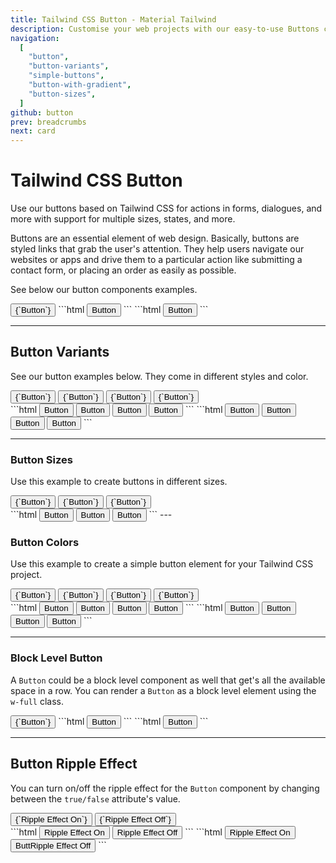 ```yaml
---
title: Tailwind CSS Button - Material Tailwind
description: Customise your web projects with our easy-to-use Buttons component for Tailwind CSS using Material Design guidelines.
navigation:
  [
    "button",
    "button-variants",
    "simple-buttons",
    "button-with-gradient",
    "button-sizes",
  ]
github: button
prev: breadcrumbs
next: card
---
```


# Tailwind CSS Button

Use our buttons based on Tailwind CSS for actions in forms, dialogues, and more with support for multiple sizes, states, and more.

Buttons are an essential element of web design. Basically, buttons are styled links that grab the user's attention. They help users navigate our websites or apps and drive them to a particular action like submitting a contact form, or placing an order as easily as possible.

See below our button components examples.

<ComponentDemo id="button">
  <button className="button button-pink" data-ripple-light="true">
    {`Button`}
  </button>
</ComponentDemo>

<CodeTabs>
  <TabPanel value={1}>
    ```html
    <button class="button button-pink" data-ripple-light="true">
      Button
    </button>
    ```
  </TabPanel>
  <TabPanel value={2}>
    ```html
    <button
      class="middle none font-sans font-bold center uppercase transition-all disabled:opacity-50 disabled:shadow-none disabled:pointer-events-none text-xs py-3 px-6 rounded-lg bg-pink-500 text-white shadow-md shadow-pink-500/20 hover:shadow-lg hover:shadow-pink-500/40 focus:opacity-[0.85] focus:shadow-none active:opacity-[0.85] active:shadow-none"
      data-ripple-light="true"
    >
      Button
    </button>
    ```
  </TabPanel>
</CodeTabs>

---

## Button Variants

See our button examples below. They come in different styles and color.

<ComponentDemo id="button-variants">
  <div className="flex items-center">
    <button className="button button-pink mr-3" data-ripple-light="true">
      {`Button`}
    </button>
    <button
      className="button button-gradient button-pink mr-3"
      data-ripple-light="true"
    >
      {`Button`}
    </button>
    <button
      className="button button-outlined button-pink mr-3"
      data-ripple-dark="true"
    >
      {`Button`}
    </button>
    <button
      className="button button-text button-pink mr-3"
      data-ripple-dark="true"
    >
      {`Button`}
    </button>
  </div>
</ComponentDemo>

<CodeTabs>
  <TabPanel value={1}>
    ```html
    <button class="button button-pink mr-3" data-ripple-light="true">Button</button>
    <button
      class="button button-gradient button-pink mr-3"
      data-ripple-light="true"
    >
      Button
    </button>
    <button class="button button-outlined button-pink mr-3" data-ripple-dark="true">
      Button
    </button>
    <button class="button button-text button-pink mr-3" data-ripple-dark="true">
      Button
    </button>
    ```
  </TabPanel>
  <TabPanel value={2}>
    ```html
    <button class="middle none font-sans font-bold center uppercase transition-all disabled:opacity-50 disabled:shadow-none disabled:pointer-events-none text-xs py-3 px-6 rounded-lg bg-pink-500 text-white shadow-md shadow-pink-500/20 hover:shadow-lg hover:shadow-pink-500/40 focus:opacity-[0.85] focus:shadow-none active:opacity-[0.85] active:shadow-none mr-3" data-ripple-light="true">Button</button>
    <button
      class="middle none font-sans font-bold center uppercase transition-all disabled:opacity-50 disabled:shadow-none disabled:pointer-events-none text-xs py-3 px-6 rounded-lg bg-gradient-to-tr from-pink-600 to-pink-400 text-white shadow-md shadow-pink-500/20 hover:shadow-lg hover:shadow-pink-500/40 active:opacity-[0.85] mr-3"
      data-ripple-light="true"
    >
      Button
    </button>
    <button class="middle none font-sans font-bold center uppercase transition-all disabled:opacity-50 disabled:shadow-none disabled:pointer-events-none text-xs py-3 px-6 rounded-lg border border-pink-500 text-pink-500 hover:opacity-75 focus:ring focus:ring-pink-200 active:opacity-[0.85] mr-3" data-ripple-dark="true">
      Button
    </button>
    <button class="middle none font-sans font-bold center uppercase transition-all disabled:opacity-50 disabled:shadow-none disabled:pointer-events-none text-xs py-3 px-6 rounded-lg text-pink-500 hover:bg-pink-500/10 active:bg-pink-500/30" data-ripple-dark="true">
      Button
    </button>
    ```
  </TabPanel>
</CodeTabs>

---

### Button Sizes

Use this example to create buttons in different sizes.

<ComponentDemo id="button-sizes">
  <div className="flex items-end gap-4">
    <button
      className="button button-gradient button-pink button-sm mb-3"
      data-ripple-light="true"
    >
      {`Button`}
    </button>
    <button
      className="button button-gradient button-pink mb-3"
      data-ripple-light="true"
    >
      {`Button`}
    </button>
    <button
      className="button button-gradient button-pink button-lg mb-3"
      data-ripple-light="true"
    >
      {`Button`}
    </button>
  </div>
</ComponentDemo>
```html
<button
  class="button button-gradient button-pink button-sm mb-3"
  data-ripple-light="true"
>
  Button
</button>
<button
  class="button button-gradient button-pink mb-3"
  data-ripple-light="true"
>
  Button
</button>
<button
  class="button button-gradient button-pink button-lg mb-3"
  data-ripple-light="true"
>
  Button
</button>
```
---

### Button Colors

Use this example to create a simple button element for your Tailwind CSS project.

<ComponentDemo id="button-colors">
  <div className="flex">
    <button className="button button-blue mr-3" data-ripple-light="true">
      {`Button`}
    </button>
    <button className="button button-red mr-3" data-ripple-light="true">
      {`Button`}
    </button>
    <button className="button button-green mr-3" data-ripple-light="true">
      {`Button`}
    </button>
    <button className="button button-orange mr-3" data-ripple-light="true">
      {`Button`}
    </button>
  </div>
</ComponentDemo>

<CodeTabs>
  <TabPanel value={1}>
    ```html
    <button class="button button-blue mr-3" data-ripple-light="true">Button</button>
    <button class="button button-red mr-3" data-ripple-light="true">Button</button>
    <button class="button button-green mr-3" data-ripple-light="true">Button</button>
    <button class="button button-orange" data-ripple-light="true">Button</button>
    ```
  </TabPanel>
  <TabPanel value={2}>
    ```html
    <button class="middle none font-sans font-bold center uppercase transition-all disabled:opacity-50 disabled:shadow-none disabled:pointer-events-none text-xs py-3 px-6 rounded-lg bg-blue-500 text-white shadow-md shadow-blue-500/20 hover:shadow-lg hover:shadow-blue-500/40 focus:opacity-[0.85] focus:shadow-none active:opacity-[0.85] active:shadow-none mr-3" data-ripple-light="true">Button</button>
    <button class="middle none font-sans font-bold center uppercase transition-all disabled:opacity-50 disabled:shadow-none disabled:pointer-events-none text-xs py-3 px-6 rounded-lg bg-red-500 text-white shadow-md shadow-red-500/20 hover:shadow-lg hover:shadow-red-500/40 focus:opacity-[0.85] focus:shadow-none active:opacity-[0.85] active:shadow-none mr-3" data-ripple-light="true">Button</button>
    <button class="middle none font-sans font-bold center uppercase transition-all disabled:opacity-50 disabled:shadow-none disabled:pointer-events-none text-xs py-3 px-6 rounded-lg bg-green-500 text-white shadow-md shadow-green-500/20 hover:shadow-lg hover:shadow-green-500/40 focus:opacity-[0.85] focus:shadow-none active:opacity-[0.85] active:shadow-none mr-3" data-ripple-light="true">Button</button>
    <button class="middle none font-sans font-bold center uppercase transition-all disabled:opacity-50 disabled:shadow-none disabled:pointer-events-none text-xs py-3 px-6 rounded-lg bg-orange-500 text-white shadow-md shadow-orange-500/20 hover:shadow-lg hover:shadow-orange-500/40 focus:opacity-[0.85] focus:shadow-none active:opacity-[0.85] active:shadow-none" data-ripple-light="true">Button</button>
    ```
  </TabPanel>
</CodeTabs>

---

### Block Level Button

A <Code>Button</Code> could be a block level component as well that get's all the available space in a row. You can render a <Code>Button</Code> as a block level element using the <Code>w-full</Code> class.

<ComponentDemo id="block-level-button">
  <button className="button button-pink w-full" data-ripple-light="true">
    {`Button`}
  </button>
</ComponentDemo>

<CodeTabs>
  <TabPanel value={1}>
    ```html
    <button class="button button-pink w-full" data-ripple-light="true">Button</button>
    ```
  </TabPanel>
  <TabPanel value={2}>
    ```html
    <button class="middle none font-sans font-bold center uppercase transition-all disabled:opacity-50 disabled:shadow-none disabled:pointer-events-none text-xs py-3 px-6 rounded-lg bg-pink-500 text-white shadow-md shadow-pink-500/20 hover:shadow-lg hover:shadow-pink-500/40 focus:opacity-[0.85] focus:shadow-none active:opacity-[0.85] active:shadow-none w-full" data-ripple-light="true">Button</button>
    ```
  </TabPanel>
</CodeTabs>

---

## Button Ripple Effect

You can turn on/off the ripple effect for the <Code>Button</Code> component by changing between the <Code>true/false</Code> attribute's value.

<ComponentDemo id="button-ripple-effect">
  <div className="flex">
    <button className="button button-pink mr-3" data-ripple-light="true">
      {`Ripple Effect On`}
    </button>
    <button className="button button-pink" data-ripple-light="false">
      {`Ripple Effect Off`}
    </button>
  </div>
</ComponentDemo>

<CodeTabs>
  <TabPanel value={1}>
    ```html
    <button class="button button-pink mr-3" data-ripple-light="true">Ripple Effect On</button>
    <button class="button button-pink" data-ripple-light="false">Ripple Effect Off</button>
    ```
  </TabPanel>
  <TabPanel value={2}>
    ```html
    <button class="middle none font-sans font-bold center uppercase transition-all disabled:opacity-50 disabled:shadow-none disabled:pointer-events-none text-xs py-3 px-6 rounded-lg bg-pink-500 text-white shadow-md shadow-pink-500/20 hover:shadow-lg hover:shadow-pink-500/40 focus:opacity-[0.85] focus:shadow-none active:opacity-[0.85] active:shadow-none" data-ripple-light="true">Ripple Effect On</button>
    <button class="middle none font-sans font-bold center uppercase transition-all disabled:opacity-50 disabled:shadow-none disabled:pointer-events-none text-xs py-3 px-6 rounded-lg bg-pink-500 text-white shadow-md shadow-pink-500/20 hover:shadow-lg hover:shadow-pink-500/40 focus:opacity-[0.85] focus:shadow-none active:opacity-[0.85] active:shadow-none" data-ripple-light="false">ButtRipple Effect Off</button>
    ```
  </TabPanel>
</CodeTabs>
